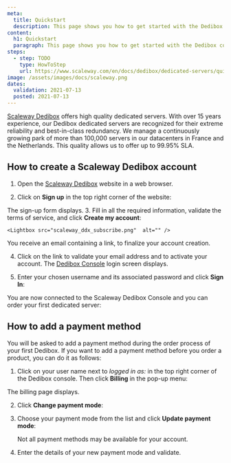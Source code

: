 ```yaml
---
meta:
  title: Quickstart
  description: This page shows you how to get started with the Dedibox console.
content:
  h1: Quickstart
  paragraph: This page shows you how to get started with the Dedibox console.
steps:
  - step: TODO
    type: HowToStep
    url: https://www.scaleway.com/en/docs/dedibox/dedicated-servers/quickstart
image: /assets/images/docs/scaleway.png
dates:
  validation: 2021-07-13
  posted: 2021-07-13
---
```


[Scaleway Dedibox](https://www.scaleway.com/en/dedibox/) offers high quality dedicated servers. With over 15 years experience, our Dedibox dedicated servers are recognized for their extreme reliability and best-in-class redundancy. We manage a continuously growing park of more than 100,000 servers in our datacenters in France and the Netherlands. This quality allows us to offer up to 99.95% SLA.

## How to create a Scaleway Dedibox account

1. Open the [Scaleway Dedibox](https://www.scaleway.com/en/dedibox/) website in a web browser.

2. Click on **Sign up** in the top right corner of the website: 

    <Lightbox src="scaleway_ddx_signup.png" alt="" />
  The sign-up form displays. 
3. Fill in all the required information, validate the terms of service, and click **Create my account**:

    <Lightbox src="scaleway_ddx_subscribe.png"  alt="" />

  You receive an email containing a link, to finalize your account creation.

4. Click on the link to validate your email address and to activate your account. The [Dedibox Console](https://console.online.net) login screen displays.  

5. Enter your chosen username and its associated password and click **Sign In**:

    <Lightbox src="scaleway_ddx_login.png" alt="" />

You are now connected to the Scaleway Dedibox Console and you can order your first dedicated server:

<Lightbox src="scaleway_ddx_console.png" alt="" />

## How to add a payment method

You will be asked to add a payment method during the order process of your first Dedibox. If you want to add a payment method before you order a product, you can do it as follows:

1.  Click on your user name next to *logged in as:* in the top right corner of the Dedibox console. Then click **Billing** in the pop-up menu: 

    <Lightbox src="scaleway_ddx_popup.png" alt="" />

  The billing page displays.
  
2. Click **Change payment mode**: 

    <Lightbox src="scaleway_ddx_paymentmode.png" alt="" />

3. Choose your payment mode from the list and click **Update payment mode**:

    <Lightbox src="scaleway_ddx_new_paymentmode.png" alt="" />

    <Message type="note">

    Not all payment methods may be available for your account. 

    </Message>

4. Enter the details of your new payment mode and validate. 
